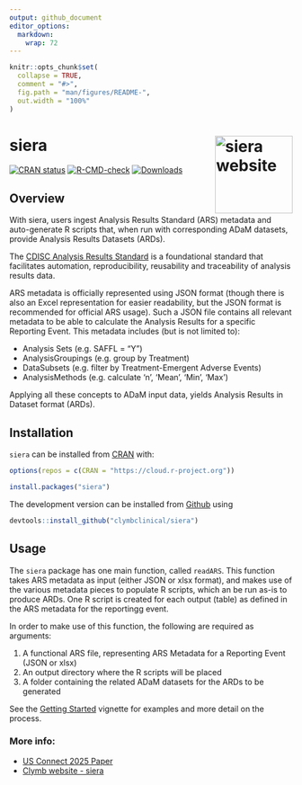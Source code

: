 ```yaml
---
output: github_document
editor_options: 
  markdown: 
    wrap: 72
---
```


<!-- README.md is generated from README.Rmd. Please edit that file -->

```r
knitr::opts_chunk$set(
  collapse = TRUE,
  comment = "#>",
  fig.path = "man/figures/README-",
  out.width = "100%"
)
```

# siera <a href="https://clymbclinical.github.io/siera/"><img src="man/figures/logo.png" align="right" height="138" alt="siera website" /></a>
<!-- badges: start -->

[![CRAN status](https://www.r-pkg.org/badges/version/siera)](https://CRAN.R-project.org/package=siera)
[![R-CMD-check](https://github.com/clymbclinical/siera/actions/workflows/R-CMD-check.yaml/badge.svg)](https://github.com/clymbclinical/siera/actions/workflows/R-CMD-check.yaml)
[![Downloads](https://cranlogs.r-pkg.org/badges/siera)](https://cran.r-project.org/package=siera)

<!-- badges: end --> 

## Overview

With siera, users ingest Analysis Results Standard (ARS) metadata and auto-generate R scripts that, when run with corresponding ADaM datasets, provide Analysis Results Datasets (ARDs).

The [CDISC Analysis Results Standard](https://www.cdisc.org/standards/foundational/analysis-results-standard) is a foundational standard that facilitates automation, reproducibility, reusability and traceability of analysis results data.  

ARS metadata is officially represented using JSON format (though there is also an Excel representation for easier readability, but the JSON format is recommended for official ARS usage).  Such a JSON file contains all relevant metadata to be able to calculate the Analysis Results for a specific Reporting Event.  This metadata includes (but is not limited to):

- Analysis Sets (e.g. SAFFL = "Y") 
- AnalysisGroupings (e.g. group by Treatment)
- DataSubsets (e.g. filter by Treatment-Emergent Adverse Events)
- AnalysisMethods (e.g. calculate 'n', 'Mean', 'Min', 'Max')

Applying all these concepts to ADaM input data, yields Analysis Results in Dataset format (ARDs).

## Installation
`siera` can be installed from 
[CRAN](https://CRAN.R-project.org/package=siera) with:
```r
options(repos = c(CRAN = "https://cloud.r-project.org"))
```

```r
install.packages("siera")
```
The development version can be installed from [Github](https://github.com/clymbclinical/siera) using 

```r
devtools::install_github("clymbclinical/siera")
```

## Usage
The `siera` package has one main function, called `readARS`.  This function takes ARS metadata as input (either JSON or xlsx format), and makes use of the various metadata pieces to populate R scripts, which an be run as-is to produce ARDs.  One R script is created for each output (table) as defined in the ARS metadata for the reportingg event.

In order to make use of this function, the following are required as arguments:

1.  A functional ARS file, representing ARS Metadata for a Reporting Event (JSON or xlsx)
2.  An output directory where the R scripts will be placed
3.  A folder containing the related ADaM datasets for the ARDs to be generated

See the [Getting Started](https://clymbclinical.github.io/siera/articles/Getting_started.html) vignette for examples and more detail on the process.

### More info:

- [US Connect 2025 Paper](https://www.lexjansen.com/phuse-us/2025/os/PAP_OS20.pdf)
- [Clymb website - siera](https://clymbclinical.com/siera/) 

